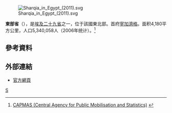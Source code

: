 [[File:Sharqia_in_Egypt_(2011).svg|right]]

'''東部省'''（{{lang-ar|محافظة الشرقية|}}），是[[埃及|埃及]][[埃及行政区划|二十九省]]之一，位于該國東北部。首府[[宰加濟格|宰加濟格]]。面积4,180平方公里，人口5,340,058人（2006年统计）。<ref>[http://www.msrintranet.capmas.gov.eg/pls/indcs/cns_st_001?lang=0&lname= CAPMAS (Central Agency for Public Mobilisation and Statistics)] {{Wayback|url=http://www.msrintranet.capmas.gov.eg/pls/indcs/cns_st_001?lang=0&lname= |date=20210422024924 }}{{en icon}}</ref>

== 參考資料 ==
{{reflist}}

== 外部連結 ==
* [http://www.sharkia.gov.eg/ 官方網頁] {{Wayback|url=http://www.sharkia.gov.eg/ |date=20130222040852 }} {{en icon}} {{ar icon}}

{{Egypt}}
[[Category:埃及行政区划|S]]
{{Egypt-stub}}